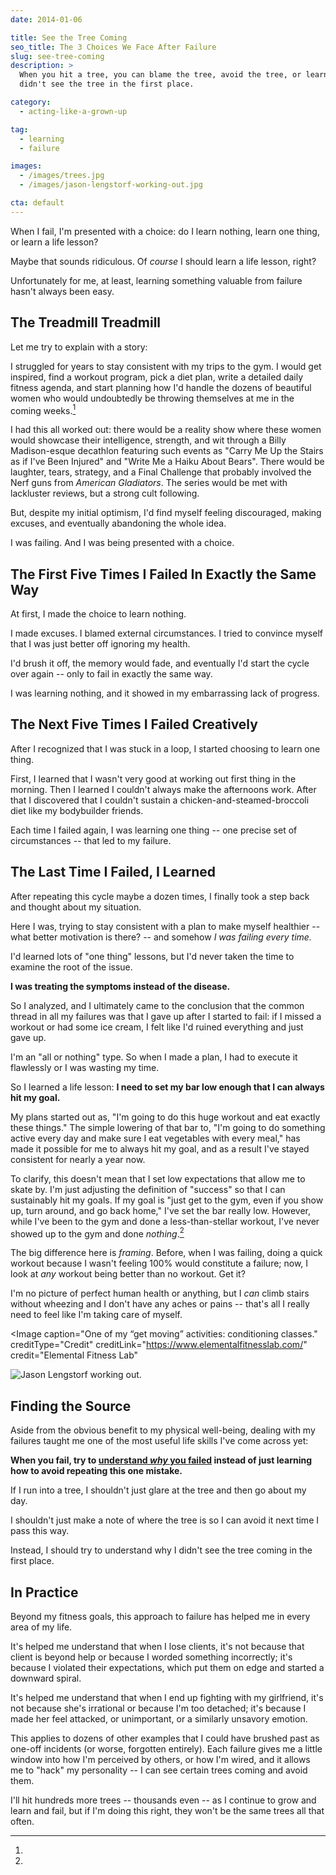 ```yaml
---
date: 2014-01-06

title: See the Tree Coming
seo_title: The 3 Choices We Face After Failure
slug: see-tree-coming
description: >
  When you hit a tree, you can blame the tree, avoid the tree, or learn why you
  didn't see the tree in the first place.

category:
  - acting-like-a-grown-up

tag:
  - learning
  - failure

images:
  - /images/trees.jpg
  - /images/jason-lengstorf-working-out.jpg

cta: default
---
```



When I fail, I'm presented with a choice: do I learn nothing, learn one thing,
or learn a life lesson?

Maybe that sounds ridiculous. Of _course_ I should learn a life lesson, right?

Unfortunately for me, at least, learning something valuable from failure hasn't
always been easy.

## The Treadmill Treadmill

Let me try to explain with a story:

I struggled for years to stay consistent with my trips to the gym. I would get
inspired, find a workout program, pick a diet plan, write a detailed daily
fitness agenda, and start planning how I'd handle the dozens of beautiful women
who would undoubtedly be throwing themselves at me in the coming
weeks.[^new-life]

[^new-life]:
  I had this all worked out: there would be a reality show where these women
  would showcase their intelligence, strength, and wit through a Billy
  Madison-esque decathlon featuring such events as "Carry Me Up the Stairs as if
  I've Been Injured" and "Write Me a Haiku About Bears". There would be
  laughter, tears, strategy, and a Final Challenge that probably involved the
  Nerf guns from _American Gladiators_. The series would be met with lackluster
  reviews, but a strong cult following.

But, despite my initial optimism, I'd find myself feeling discouraged, making
excuses, and eventually abandoning the whole idea.

I was failing. And I was being presented with a choice.

## The First Five Times I Failed In Exactly the Same Way

At first, I made the choice to learn nothing.

I made excuses. I blamed external circumstances. I tried to convince myself that
I was just better off ignoring my health.

I'd brush it off, the memory would fade, and eventually I'd start the cycle over
again -- only to fail in exactly the same way.

I was learning nothing, and it showed in my embarrassing lack of progress.

## The Next Five Times I Failed Creatively

After I recognized that I was stuck in a loop, I started choosing to learn one
thing.

First, I learned that I wasn't very good at working out first thing in the
morning. Then I learned I couldn't always make the afternoons work. After that I
discovered that I couldn't sustain a chicken-and-steamed-broccoli diet like my
bodybuilder friends.

Each time I failed again, I was learning one thing -- one precise set of
circumstances -- that led to my failure.

## The Last Time I Failed, I Learned

After repeating this cycle maybe a dozen times, I finally took a step back and
thought about my situation.

Here I was, trying to stay consistent with a plan to make myself healthier --
what better motivation is there? -- and somehow _I was failing every time._

I'd learned lots of "one thing" lessons, but I'd never taken the time to examine
the root of the issue.

**I was treating the symptoms instead of the disease.**

So I analyzed, and I ultimately came to the conclusion that the common thread in
all my failures was that I gave up after I started to fail: if I missed a
workout or had some ice cream, I felt like I'd ruined everything and just gave
up.

I'm an "all or nothing" type. So when I made a plan, I had to execute it
flawlessly or I was wasting my time.

So I learned a life lesson: **I need to set my bar low enough that I can always
hit my goal.**

My plans started out as, "I'm going to do this huge workout and eat exactly
these things." The simple lowering of that bar to, "I'm going to do something
active every day and make sure I eat vegetables with every meal," has made it
possible for me to always hit my goal, and as a result I've stayed consistent
for nearly a year now.

To clarify, this doesn't mean that I set low expectations that allow me to skate
by. I'm just adjusting the definition of "success" so that I can sustainably hit
my goals. If my goal is "just get to the gym, even if you show up, turn around,
and go back home," I've set the bar really low. However, while I've been to the
gym and done a less-than-stellar workout, I've never showed up to the gym and
done _nothing_.[^starting]

[^starting]:
  The big difference here is _framing_. Before, when I was failing, doing a
  quick workout because I wasn't feeling 100% would constitute a failure; now, I
  look at _any_ workout being better than no workout. Get it?

I'm no picture of perfect human health or anything, but I _can_ climb stairs
without wheezing and I don't have any aches or pains -- that's all I really need
to feel like I'm taking care of myself.

<Image
  caption="One of my “get moving” activities: conditioning classes."
  creditType="Credit"
  creditLink="https://www.elementalfitnesslab.com/"
  credit="Elemental Fitness Lab"
>

![Jason Lengstorf working out.](images/jason-lengstorf-working-out.jpg)

</Image>

## Finding the Source

Aside from the obvious benefit to my physical well-being, dealing with my
failures taught me one of the most useful life skills I've come across yet:

**When you fail, try to [understand _why_ you failed](/find-the-why) instead of
just learning how to avoid repeating this one mistake.**

If I run into a tree, I shouldn't just glare at the tree and then go about my
day.

I shouldn't just make a note of where the tree is so I can avoid it next time I
pass this way.

Instead, I should try to understand why I didn't see the tree coming in the
first place.

## In Practice

Beyond my fitness goals, this approach to failure has helped me in every area of
my life.

It's helped me understand that when I lose clients, it's not because that client
is beyond help or because I worded something incorrectly; it's because I
violated their expectations, which put them on edge and started a downward
spiral.

It's helped me understand that when I end up fighting with my girlfriend, it's
not because she's irrational or because I'm too detached; it's because I made
her feel attacked, or unimportant, or a similarly unsavory emotion.

This applies to dozens of other examples that I could have brushed past as
one-off incidents (or worse, forgotten entirely). Each failure gives me a little
window into how I'm perceived by others, or how I'm wired, and it allows me to
"hack" my personality -- I can see certain trees coming and avoid them.

I'll hit hundreds more trees -- thousands even -- as I continue to grow and
learn and fail, but if I'm doing this right, they won't be the same trees all
that often.
